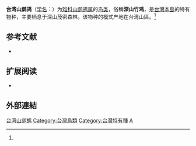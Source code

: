 {{speciesbox
| name = 台湾山鹧鸪
| status = LC
| status_system = iucn3.1
| status_ref = <ref>{{IUCN|id=22679026 |title=''Arborophila crudigularis'' |assessors=[[BirdLife_International|BirdLife International]] |assessor-link=BirdLife International |version=2017.3 |year=2016 |accessdate=1 October 2016}} 数据库資料包含說明此物種被編入無危級別的原因</ref>
| image = Taiwan partridge (Arborophila crudigularis).jpg
| image_width = 250px
| image_caption = 
| genus = Arborophila
| species = crudigularis
| authority = （[[Swinhoe|Swinhoe]], 1864）<ref name='id1637'>{{cite web| url =http://www.bioinfo.cn/db05/BjdwSpecies.php?action=view&id=1637| title =台湾山鹧鸪| work =《中国动物物种编目数据库》| publisher =中国科学院微生物研究所| author =中国科学院动物研究所| accessdate =2009-04-04| deadurl =yes| archiveurl =https://web.archive.org/web/20160305091054/http://www.bioinfo.cn/db05/BjdwSpecies.php?action=view&id=1637| archivedate =2016-03-05}}</ref>
}}

'''台湾山鹧鸪'''（[[学名|学名]]：{{lang|la|''Arborophila crudigularis''}}）为[[雉科|雉科]][[山鹧鸪属|山鹧鸪属]]的[[鸟类|鸟类]]，俗稱'''深山竹鸡'''，是[[台灣本島|台灣本島]]的特有物种，主要栖息于深山茂密森林。该物种的模式产地在台湾山區。<ref name='id1637'/>

== 参考文献 ==
{{reflist}}
{{refbegin}}
* {{TaiBNET| zh=臺灣山鷓鴣 | id=380285 | binomial=Arborophila crudigularis | authority=Swinhoe, 1864 | var= | accessdate=2013-01-24}}
{{refend}}

== 扩展阅读 ==
{{refbegin}}
* {{wikispecies-inline|Arborophila crudigularis|臺灣山鷓鴣}}
{{refend}}

==外部連結==
{{commons category|Arborophila crudigularis}}

{{Taxonbar}}
[[Category:山鹧鸪属|台湾山鹧鸪]]
[[Category:台灣鳥類|Category:台灣鳥類]]
[[Category:台灣特有種|Category:台灣特有種]]
[[Category:1864年描述的鸟类|A]]